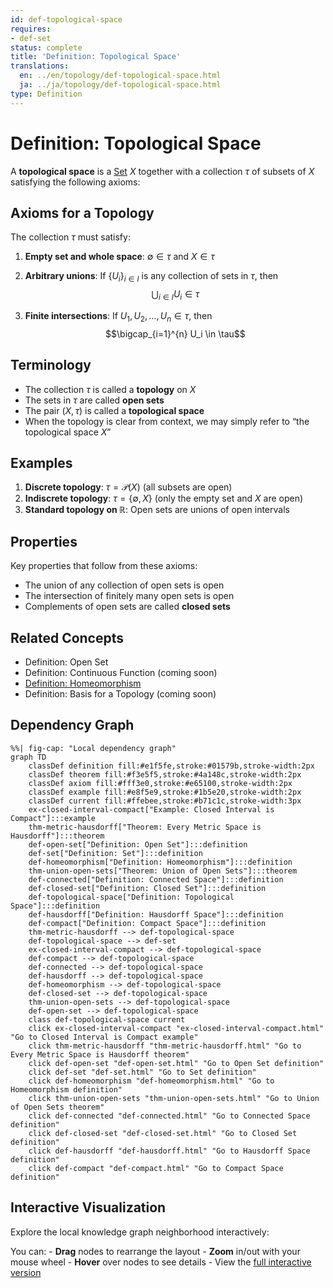 ```yaml
---
id: def-topological-space
requires:
- def-set
status: complete
title: 'Definition: Topological Space'
translations:
  en: ../en/topology/def-topological-space.html
  ja: ../ja/topology/def-topological-space.html
type: Definition
---
```


# Definition: Topological Space {#def-topological-space}

A **topological space** is a [Set](../logic-set-theory/def-set.qmd) $X$ together with a collection $\tau$ of subsets of $X$ satisfying the following axioms:

## Axioms for a Topology

The collection $\tau$ must satisfy:

1. **Empty set and whole space**: $\emptyset \in \tau$ and $X \in \tau$

2. **Arbitrary unions**: If $\{U_i\}_{i \in I}$ is any collection of sets in $\tau$, then
   $$\bigcup_{i \in I} U_i \in \tau$$

3. **Finite intersections**: If $U_1, U_2, \ldots, U_n \in \tau$, then
   $$\bigcap_{i=1}^{n} U_i \in \tau$$

## Terminology

- The collection $\tau$ is called a **topology** on $X$
- The sets in $\tau$ are called **open sets**
- The pair $(X, \tau)$ is called a **topological space**
- When the topology is clear from context, we may simply refer to "the topological space $X$"

## Examples

1. **Discrete topology**: $\tau = \mathcal{P}(X)$ (all subsets are open)
2. **Indiscrete topology**: $\tau = \{\emptyset, X\}$ (only the empty set and $X$ are open)
3. **Standard topology on $\mathbb{R}$**: Open sets are unions of open intervals

## Properties

Key properties that follow from these axioms:

- The union of any collection of open sets is open
- The intersection of finitely many open sets is open
- Complements of open sets are called **closed sets**

## Related Concepts

- Definition: Open Set
- Definition: Continuous Function (coming soon)
- [Definition: Homeomorphism](def-homeomorphism.qmd)
- Definition: Basis for a Topology (coming soon)

## Dependency Graph

```mermaid
%%| fig-cap: "Local dependency graph"
graph TD
    classDef definition fill:#e1f5fe,stroke:#01579b,stroke-width:2px
    classDef theorem fill:#f3e5f5,stroke:#4a148c,stroke-width:2px
    classDef axiom fill:#fff3e0,stroke:#e65100,stroke-width:2px
    classDef example fill:#e8f5e9,stroke:#1b5e20,stroke-width:2px
    classDef current fill:#ffebee,stroke:#b71c1c,stroke-width:3px
    ex-closed-interval-compact["Example: Closed Interval is Compact"]:::example
    thm-metric-hausdorff["Theorem: Every Metric Space is Hausdorff"]:::theorem
    def-open-set["Definition: Open Set"]:::definition
    def-set["Definition: Set"]:::definition
    def-homeomorphism["Definition: Homeomorphism"]:::definition
    thm-union-open-sets["Theorem: Union of Open Sets"]:::theorem
    def-connected["Definition: Connected Space"]:::definition
    def-closed-set["Definition: Closed Set"]:::definition
    def-topological-space["Definition: Topological Space"]:::definition
    def-hausdorff["Definition: Hausdorff Space"]:::definition
    def-compact["Definition: Compact Space"]:::definition
    thm-metric-hausdorff --> def-topological-space
    def-topological-space --> def-set
    ex-closed-interval-compact --> def-topological-space
    def-compact --> def-topological-space
    def-connected --> def-topological-space
    def-hausdorff --> def-topological-space
    def-homeomorphism --> def-topological-space
    def-closed-set --> def-topological-space
    thm-union-open-sets --> def-topological-space
    def-open-set --> def-topological-space
    class def-topological-space current
    click ex-closed-interval-compact "ex-closed-interval-compact.html" "Go to Closed Interval is Compact example"
    click thm-metric-hausdorff "thm-metric-hausdorff.html" "Go to Every Metric Space is Hausdorff theorem"
    click def-open-set "def-open-set.html" "Go to Open Set definition"
    click def-set "def-set.html" "Go to Set definition"
    click def-homeomorphism "def-homeomorphism.html" "Go to Homeomorphism definition"
    click thm-union-open-sets "thm-union-open-sets.html" "Go to Union of Open Sets theorem"
    click def-connected "def-connected.html" "Go to Connected Space definition"
    click def-closed-set "def-closed-set.html" "Go to Closed Set definition"
    click def-hausdorff "def-hausdorff.html" "Go to Hausdorff Space definition"
    click def-compact "def-compact.html" "Go to Compact Space definition"
```

## Interactive Visualization

Explore the local knowledge graph neighborhood interactively:

::: {.graph-viz data-id="def-topological-space" data-width="700" data-height="500"}
:::

You can:
- **Drag** nodes to rearrange the layout
- **Zoom** in/out with your mouse wheel
- **Hover** over nodes to see details
- View the [full interactive version](../../output/interactive/def-topological-space.html){target="_blank"}

